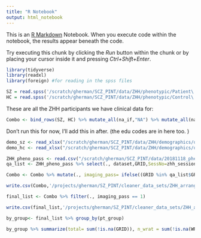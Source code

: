 ```yaml
---
title: "R Notebook"
output: html_notebook
---
```


This is an [R Markdown](http://rmarkdown.rstudio.com) Notebook. When you execute code within the notebook, the results appear beneath the code. 

Try executing this chunk by clicking the *Run* button within the chunk or by placing your cursor inside it and pressing *Ctrl+Shift+Enter*. 




```r
library(tidyverse)
library(readxl)
library(foreign) #for reading in the spss files
```



```r
SZ = read.spss('/scratch/gherman/SCZ_PINT/data/ZHH/phenotypic/Patient\ Sample\ 7-30-18.sav', to.data.frame=TRUE, use.value.labels = FALSE, stringsAsFactors= FALSE, na.strings=c("","NA", " ", "N/A")) %>% mutate(., pt_group="SZ") %>% mutate_all(trimws) %>% rename(., GRID=grid)
HC = read.spss('/scratch/gherman/SCZ_PINT/data/ZHH/phenotypic/Control\ Sample\ 7-30-18.sav', to.data.frame=TRUE, use.value.labels = FALSE, stringsAsFactors = FALSE, na.strings=c("","NA", " ", "N/A"))%>% mutate(., pt_group="HC")%>% mutate_all(trimws)

```

These are all the ZHH participants we have clinical data for:
```r
Combo <- bind_rows(SZ, HC) %>% mutate_all(na_if,"NA") %>% mutate_all(na_if, "") %>% mutate_all(na_if, " ")%>% mutate_all(na_if, ".")
```


Don't run this for now, I'll add this in after. (the edu codes are in here too. )
```r
demo_sz <- read_xlsx("/scratch/gherman/SCZ_PINT/data/ZHH/demographics/qrySZ_Sess_Miklos.xlsx") %>% select(.,grid,SessNo)
demo_hc <- read_xlsx("/scratch/gherman/SCZ_PINT/data/ZHH/demographics/qryHC_NewResting_15-40.xlsx") %>% select(., "grid"=GRID,SessNo)
```

```r
ZHH_pheno_pass <- read.csv("/scratch/gherman/SCZ_PINT/data/20181118_pheno_qapass.csv", stringsAsFactors = FALSE) %>% filter(., studyname=="ZHH") %>% mutate_all(na_if,"NA") %>% mutate_all(na_if, "") %>% mutate_all(na_if, " ")%>% mutate_all(trimws)
qa_list <- ZHH_pheno_pass %>% select(., dataset,GRID,SessNo=zhh_session_id, sex = Sex, dx = DX, Age)
```


```r
Combo <- Combo %>% mutate(., imaging_pass= ifelse((GRID %in% qa_list$GRID), 1, 0))

write.csv(Combo,'/projects/gherman/SZ_PINT/cleaner_data_sets/ZHH_arranged.csv')

```

```r
final_list <- Combo %>% filter(., imaging_pass == 1)

write.csv(final_list,'/projects/gherman/SZ_PINT/cleaner_data_sets/ZHH_arranged2.csv')

```


```r
by_group<- final_list %>% group_by(pt_group)

by_group %>% summarize(total= sum(!is.na(GRID)), n_wrat = sum(!is.na(WRAT3RAW)), n_bprs= sum(!is.na(BPRSDate)), n_sans = sum(!is.na(SANS_DATE)))
```



